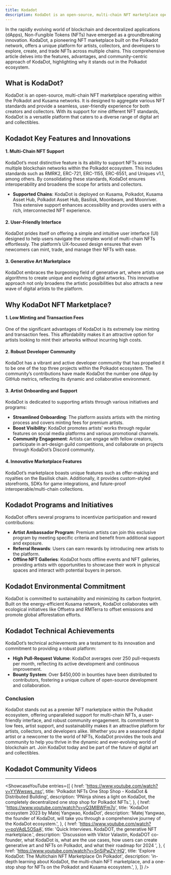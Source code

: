 ```yaml
---
title: Kodadot
description: KodaDot is an open-source, multi-chain NFT marketplace operating within the Polkadot and Kusama networks.
---
```



In the rapidly evolving world of blockchain and decentralized applications (dApps), Non-Fungible Tokens (NFTs) have emerged as a groundbreaking innovation. KodaDot, a pioneering NFT marketplace built on the Polkadot network, offers a unique platform for artists, collectors, and developers to explore, create, and trade NFTs across multiple chains. This comprehensive article delves into the features, advantages, and community-centric approach of KodaDot, highlighting why it stands out in the Polkadot ecosystem.

## What is KodaDot?
KodaDot is an open-source, multi-chain NFT marketplace operating within the Polkadot and Kusama networks. It is designed to aggregate various NFT standards and provide a seamless, user-friendly experience for both creators and collectors. With its support for nine different NFT standards, KodaDot is a versatile platform that caters to a diverse range of digital art and collectibles.

## Kodadot Key Features and Innovations
#### 1. Multi-Chain NFT Support
KodaDot’s most distinctive feature is its ability to support NFTs across multiple blockchain networks within the Polkadot ecosystem. This includes standards such as RMRK2, ERC-721, ERC-1155, ERC-6551, and Uniques v1.1, among others. By consolidating these standards, KodaDot ensures interoperability and broadens the scope for artists and collectors.

- **Supported Chains**: KodaDot is deployed on Kusama, Polkadot, Kusama Asset Hub, Polkadot Asset Hub, Basilisk, Moonbeam, and Moonriver. This extensive support enhances accessibility and provides users with a rich, interconnected NFT experience.

#### 2. User-Friendly Interface
KodaDot prides itself on offering a simple and intuitive user interface (UI) designed to help users navigate the complex world of multi-chain NFTs effortlessly. The platform’s UX-focused design ensures that even newcomers can mint, trade, and manage their NFTs with ease.

#### 3. Generative Art Marketplace
KodaDot embraces the burgeoning field of generative art, where artists use algorithms to create unique and evolving digital artworks. This innovative approach not only broadens the artistic possibilities but also attracts a new wave of digital artists to the platform.

## Why KodaDot NFT Marketplace?
#### 1. Low Minting and Transaction Fees
One of the significant advantages of KodaDot is its extremely low minting and transaction fees. This affordability makes it an attractive option for artists looking to mint their artworks without incurring high costs.

#### 2. Robust Developer Community
KodaDot has a vibrant and active developer community that has propelled it to be one of the top three projects within the Polkadot ecosystem. The community’s contributions have made KodaDot the number one dApp by GitHub metrics, reflecting its dynamic and collaborative environment.

#### 3. Artist Onboarding and Support
KodaDot is dedicated to supporting artists through various initiatives and programs:

- **Streamlined Onboarding**: The platform assists artists with the minting process and covers minting fees for premium artists.
- **Boost Visibility**: KodaDot promotes artists’ works through regular features on social media platforms and various promotional channels.
- **Community Engagement**: Artists can engage with fellow creators, participate in art-design guild competitions, and collaborate on projects through KodaDot’s Discord community.

#### 4. Innovative Marketplace Features
KodaDot’s marketplace boasts unique features such as offer-making and royalties on the Basilisk chain. Additionally, it provides custom-styled storefronts, SDKs for game integrations, and future-proof interoperable/multi-chain collections.

## Kodadot Programs and Initiatives
KodaDot offers several programs to incentivize participation and reward contributions:

- **Artist Ambassador Program**: Premium artists can join this exclusive program by meeting specific criteria and benefit from additional support and exposure.
- **Referral Rewards**: Users can earn rewards by introducing new artists to the platform.
- **Offline NFT Galleries**: KodaDot hosts offline events and NFT galleries, providing artists with opportunities to showcase their work in physical spaces and interact with potential buyers in person.

## Kodadot Environmental Commitment
KodaDot is committed to sustainability and minimizing its carbon footprint. Built on the energy-efficient Kusama network, KodaDot collaborates with ecological initiatives like Offsetra and RMTerra to offset emissions and promote global afforestation efforts.

## Kodadot Technical Achievements
KodaDot’s technical achievements are a testament to its innovation and commitment to providing a robust platform:

- **High Pull-Request Volume**: KodaDot averages over 250 pull-requests per month, reflecting its active development and continuous improvement.
- **Bounty System**: Over $450,000 in bounties have been distributed to contributors, fostering a unique culture of open-source development and collaboration.

### Conclusion
KodaDot stands out as a premier NFT marketplace within the Polkadot ecosystem, offering unparalleled support for multi-chain NFTs, a user-friendly interface, and robust community engagement. Its commitment to low fees, artist support, and sustainability makes it an attractive platform for artists, collectors, and developers alike. Whether you are a seasoned digital artist or a newcomer to the world of NFTs, KodaDot provides the tools and community to help you thrive in the dynamic and ever-evolving world of blockchain art. Join KodaDot today and be part of the future of digital art and collectibles.

## Kodadot Community Videos
------------
<ShowcaseYouTube
  entries={[
      {
    href: 'https://www.youtube.com/watch?v=YYWwsws_nsc',
      title: 'Polkadot NFTs One Stop Shop - KodaDot & Distributed Building',
      description: 'PNinja shines a light on KodaDot, the completely decentralized one stop shop for Polkadot NFTs.',
    },
        {
    href: 'https://www.youtube.com/watch?v=yQ3MlBWFm7o',
      title: 'KodaDot ecosystem 2023 by Matej Yangwao, KodaDot',
      description: 'Matej Yangwao, the founder of KodaDot, will take you through a comprehensive journey of the KodaDot ecosystem.',
    },
        {
    href: 'https://www.youtube.com/watch?v=pqVAdL5OSaA',
      title: 'Quick Interviews. KodaDOT, the generative NFT marketplace.',
      description: 'Discussion with Viktor Valastin, KodaDOT co-founder, what KodaDot is, what are the use cases, how  users can create generative art and NFTs on Polkadot, and what their roadmap for 2024 ',
    },
    {
    href: 'https://www.youtube.com/watch?v=SnSiPwZV-HQ',
      title: 'Explore KodaDot: The Multichain NFT Marketplace On Polkadot',
      description: 'in-depth learning about KodaDot, the multi-chain NFT marketplace, and a one-stop shop for NFTs on the Polkadot and Kusama ecosystem.',
    },
  ]} />
